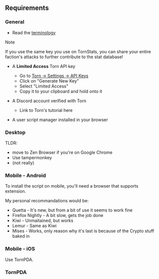 ## Requirements

### General

* Read the [terminology](/terminology)

> [!Note]
>
> If you use the same key you use on TornStats, you can share your entire faction's attacks to further contribute to the stat database!

* A **Limited Access** Torn API key 
	* Go to [Torn -> Settings -> API Keys](https://www.torn.com/preferences.php#tab=api)
	* Click on "Generate New Key"
	* Select "Limited Access"
	* Copy it to your clipboard and hold onto it


* A Discord account verified with Torn
	* Link to Torn's tutorial here

* A user script manager installed in your browser

### Desktop

TLDR:
* move to Zen Browser if you're on Google Chrome
* Use tampermonkey
* (not really)

### Mobile - Android

To install the script on mobile, you'll need a browser that supports extension.

My personal recommandations would be:
* Quetta - It's new, but from a bit of use it seems to work fine
* Firefox Nightly - A bit slow, gets the job done
* Kiwi - Unmaitained, but works
* Lemur - Same as Kiwi
* Mises - Works, only reason why it's last is because of the Crypto stuff baked in

### Mobile - iOS

Use TornPDA.

### TornPDA



